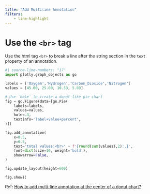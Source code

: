 ```yaml
---
title: "Add Multiline Annotation"
filters:
    - line-highlight
---
```



# Use the `<br>` tag

Use the html tag `<br>` to break a line after the string section in the `text` property of an annotation. 

```python
#| source-line-numbers: "17"
import plotly.graph_objects as go

labels = ['Oxygen','Hydrogen','Carbon_Dioxide','Nitrogen']
values = [45.00, 25.00, 10.53, 5.00]

# Use `hole` to create a donut-like pie chart
fig = go.Figure(data=[go.Pie(
    labels=labels,
    values=values,
    hole=.3,
    textinfo='label+value+percent',
)])

fig.add_annotation(
    x=0.5,
    y=0.5,
    text='total values:<br>' + f'{round(sum(values),2):,}',
    font=dict(size=16, weight='bold'),
    showarrow=False,
)

fig.update_layout(height=600)

fig.show()
```

::: {.column-margin}
Ref: [How to add multi-line annotation at the center of a donut chart?](https://community.plotly.com/t/how-to-add-multi-line-annotation-at-the-center-of-a-donut-chart/89082)
:::


